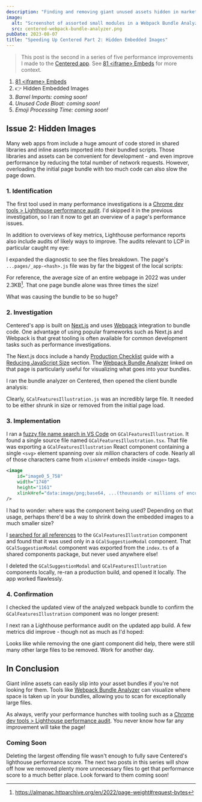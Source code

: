 ```yaml
---
description: "Finding and removing giant unused assets hidden in marketing page to speed up that page's performance."
image:
  alt: "Screenshot of assorted small modules in a Webpack Bundle Analyzer FoamTree visualization"
  src: centered-webpack-bundle-analyzer.png
pubDate: 2023-08-07
title: "Speeding Up Centered Part 2: Hidden Embedded Images"
---
```



> This post is the second in a series of five performance improvements I made to the [Centered app](https://centered.app).
> See [81 &lt;iframe&gt; Embeds](./speeding-up-centered-part-1-81-iframe-embeds) for more context.

1. [81 &lt;iframe&gt; Embeds](./speeding-up-centered-part-1-81-iframe-embeds)
1. 👉 Hidden Embedded Images
1. _Barrel Imports: coming soon!_
1. _Unused Code Bloat: coming soon!_
1. _Emoji Processing Time: coming soon!_

## Issue 2: Hidden Images

Many web apps from include a huge amount of code stored in shared libraries and inline assets imported into their bundled scripts.
Those libraries and assets can be convenient for development - and even improve performance by reducing the total number of network requests.
However, overloading the initial page bundle with too much code can also slow the page down.

### 1. Identification

The first tool used in many performance investigations is a [Chrome dev tools > Lighthouse performance audit](https://developer.chrome.com/docs/devtools/lighthouse).
I'd skipped it in the previous investigation, so I ran it now to get an overview of a page's performance issues.

<LabeledImage
	alt="Lighthouse performance report of 36 (in the red). 0.6 First Contentful Paint (green), 17.6s Largest Contentful Paint (red), 1,020ms Total Blocking Time (red), 0.007 Cumulative Layout Shift (green), 9.5s Speed Index (red)."
	note="An overall score of 36 with a >17s LCP is not ideal."
	src={lighthousePerformanceOverviewBefore}
/>

In addition to overviews of key metrics, Lighthouse performance reports also include audits of likely ways to improve.
The audits relevant to LCP in particular caught my eye:

<LabeledImage
	alt="LCP Opportunities and Diagnostics in the Lighthouse Performance report. Estimated Savings: 5.31s from Reduced Unused JavaScript; 2.56s from Preload Largest Contentful Paint Image. Diagnostics: Avoid enormous network payload s- total sive was 26,705 KiB."
	note=">26,700KiB (>27MB) of code? Not ideal, and quite unusual."
	src={lighthousePerformanceLcpOpportunities}
/>

I expanded the diagnostic to see the files breakdown.
The page's `...pages/_app-<hash>.js` file was by far the biggest of the local scripts:

<LabeledImage
	alt="TODO TODO TODO TODO TODO TODO TODO"
	note="Interesting that over 80% of the payload was all in the page's bundle."
	src={lighthousePerformanceDiagnosticsPayloads}
/>

For reference, the average size of an entire webpage in 2022 was under 2.3KB[^1].
That one page bundle alone was three times the size!

What was causing the bundle to be so huge?

### 2. Investigation

Centered's app is built on [Next.js](https://nextjs.org) and uses [Webpack](https://webpack.js.org) integration to bundle code.
One advantage of using popular frameworks such as Next.js and Webpack is that great tooling is often available for common development tasks such as performance investigations.

The Next.js docs include a handy [Production Checklist](https://nextjs.org/docs/pages/building-your-application/deploying/production-checklist) guide with a [Reducing JavaScript Size](https://nextjs.org/docs/pages/building-your-application/deploying/production-checklist#reducing-javascript-size) section.
The [Webpack Bundle Analyzer](https://github.com/vercel/next.js/tree/canary/packages/next-bundle-analyzer) linked on that page is particularly useful for visualizing what goes into your bundles.

I ran the bundle analyzer on Centered, then opened the client bundle analysis:

<LabeledImage
	alt="Webpack Bundle Analyzer gzipped output FoamTree visualization. Total chunk size is 11.58 MB, and the biggest chunk is pages/_app at 9.05 MB. A very large GCalFeaturesIllustration.js is inside the app bundle"
	note="Never before in my time as a performance investigator had I seen a single file in a page bundle be larger than the entire included node_modules."
	src={webpackBundleAnalyzerClientBefore}
/>

Clearly, `GCalFeaturesIllustration.js` was an incredibly large file.
It needed to be either shrunk in size or removed from the initial page load.

### 3. Implementation

I ran a [fuzzy file name search in VS Code](https://code.visualstudio.com/docs/editor/editingevolved#_quick-file-navigation) on `GCalFeaturesIllustration`.
It found a single source file named `GCalFeaturesIllustration.tsx`.
That file was exporting a `GCalFeaturesIllustration` React component containing a single `<svg>` element spanning over _six million_ characters of code.
Nearly all of those characters came from `xlinkHref` embeds inside `<image>` tags.

```svg
<image
	id="image0_5_758"
	width="1740"
	height="1161"
	xlinkHref="data:image/png;base64, ...(thousands or millions of encoded image characters)..."
/>
```

I had to wonder: where was the component being used?
Depending on that usage, perhaps there'd be a way to shrink down the embedded images to a much smaller size?

I [searched for all references](https://code.visualstudio.com/docs/languages/typescript#_code-navigation) to the `GCalFeaturesIllustration` component and found that it was used only in a `GCalSuggestionModal` component.
That `GCalSuggestionModal` component was exported from the `index.ts` of a shared components package, but never used anywhere else!

I deleted the `GCalSuggestionModal` and `GCalFeaturesIllustration` components locally, re-ran a production build, and opened it locally.
The app worked flawlessly.

### 4. Confirmation

I checked the updated view of the analyzed webpack bundle to confirm the `GCalFeaturesIllustration` component was no longer present:

<LabeledImage
	alt="Webpack Bundle Analyzer gzipped output FoamTree visualization. Total chunk size is 7.28 MB, and the biggest chunk is pages/_app at 4.75 MB."
	note="The large @fortawesome files were still troubling, but at least GCalFeaturesIllustration was gone..."
	src={webpackBundleAnalyzerClientAfter}
/>

I next ran a Lighthouse performance audit on the updated app build.
A few metrics did improve - though not as much as I'd hoped:

<LabeledImage
	alt="Lighthouse performance report of 36 (in the red). 0.6 First Contentful Paint (green), 17.6 Largest Contentful Paint (red), 950ms Total Blocking Time (red), 0.044 Cumulative Layout Shift (green), 6.7s Speed Index (red)."
	note="LCP did shrink to about 13 seconds. That's still above a threshold such that the overall score didn't improve."
	src={lighthousePerformanceOverviewAfter}
/>

Looks like while removing the one giant component did help, there were still many other large files to be removed.
Work for another day.

## In Conclusion

Giant inline assets can easily slip into your asset bundles if you're not looking for them.
Tools like [Webpack Bundle Analyzer](https://github.com/vercel/next.js/tree/canary/packages/next-bundle-analyzer) can visualize where space is taken up in your bundles, allowing you to scan for exceptionally large files.

As always, verify your performance hunches with tooling such as a [Chrome dev tools > Lighthouse performance audit](https://developer.chrome.com/docs/devtools/lighthouse).
You never know how far any improvement will take the page!

### Coming Soon

Deleting the largest offending file wasn't enough to fully save Centered's lighthouse performance score.
The next two posts in this series will show off how we removed plenty more unnecessary files to get that performance score to a much better place.
Look forward to them coming soon!

[^1]: https://almanac.httparchive.org/en/2022/page-weight#request-bytes
